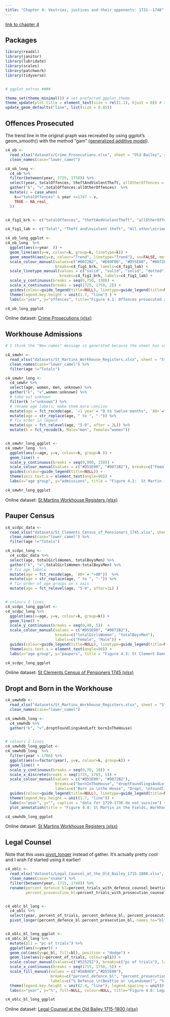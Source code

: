 ```yaml
---
title: "Chapter 4: Vestries, justices and their opponents: 1731--1748"
---
```



[link to chapter 4](http://www.londonlives.org/book/chapter4.html)


## Packages

```r

library(readxl)
library(janitor)
library(lubridate)
library(scales)
library(patchwork)
library(tidyverse)


# ggplot_extras ####

theme_set(theme_minimal()) # set preferred ggplot theme 
theme_update(plot.title = element_text(size = rel(1.1), hjust = 0)) # adjustments to theme
update_geom_defaults("line", list(size = 0.85)) 
```



## Offences Prosecuted {#c-4-2 }

The trend line in the original graph was recreated by using ggplot's geom_smooth() with the method "gam" ([generalized additive model](https://en.wikipedia.org/wiki/Generalized_additive_model)). 

```r

c4_ob <-
  read_xlsx("datasets/Crime_Prosecutions.xlsx", sheet = "Old Bailey", skip = 2) %>%
  clean_names(case="lower_camel")

c4_ob_long <-
  c4_ob %>%
  filter(between(year, 1725, 1750)) %>%
  select(year, totalOffences, theftAndViolentTheft, allOtherOffences = excludingTheftAndViolentTheft) %>%
  gather("k", "v",totalOffences:allOtherOffences)  %>%
  mutate(z = case_when(
    k=="totalOffences" & year <=1747 ~ v,
    TRUE ~ NA_real_
  ))


c4_fig1_brk <- c("totalOffences", "theftAndViolentTheft", "allOtherOffences", "Trend")

c4_fig1_lab <- c("Total", "Theft and\nviolent theft", "All other\ncrime categories", "Trend line\n(1725-47)")

c4_ob_long_ggplot <-
c4_ob_long  %>%
  ggplot(aes(x=year  )) +
  geom_line(aes(y=v, colour=k, group=k, linetype=k)) +
  geom_smooth(aes(y=z, colour="Trend", linetype="Trend"), se=FALSE, method="gam", na.rm = TRUE) +
  scale_colour_manual(values=c("#0072B2", "#E69F00", "#D55E00", "#0072B2"), 
                      breaks=c4_fig1_brk, labels=c4_fig1_lab) +
  scale_linetype_manual(values = c("solid", "solid", "solid", "dotted"), 
                        breaks=c4_fig1_brk, labels=c4_fig1_lab) +
  scale_y_continuous(breaks = seq(0,750, 150)) +
  scale_x_continuous(breaks = seq(1725, 1750, 2)) +
  guides(colour=guide_legend(title=NULL), linetype=guide_legend(title=NULL)) +
  theme(legend.key.height = unit(1.7, "line") ) +
  labs(x="year", y="offences", title="Figure 4.1: Offences prosecuted at the Old Bailey, 1725–1750")
```



```r

c4_ob_long_ggplot

```


Online dataset: [Crime Prosecutions (xlsx)](datasets/Crime_Prosecutions.xlsx){.data_download}







## Workhouse Admissions {#c-4-4 }


```r

# I think the "New names" message is generated because the sheet has some random text in cells outside the main data range, which are treated as columns without headings 

c4_smwhr <-
  read_xlsx("datasets/St_Martins_Workhouse_Registers.xlsx", sheet = "St Martins Workhouse 1731-1748", skip = 26) %>%
  clean_names(case="lower_camel") %>%
  filter(age !="Totals")

c4_smwhr_long <-
  c4_smwhr %>%
  select(age, women, men, unknown) %>%
  gather("k", "v",women:unknown) %>%
  # take out unknown
  filter(k !="unknown") %>%
  # rename age labels; make them more concise
  mutate(age = fct_recode(age, `<1 year`= "0 to twelve months", `80+`="80 and over")) %>%
  mutate(age = str_replace(age, " to ", "-")) %>%
  # fix order in legend
  mutate(age = fct_relevel(age, "5-9", after = 2L)) %>%
  mutate(k = fct_recode(k, Male="men", Female="women"))


c4_smwhr_long_ggplot <-
c4_smwhr_long  %>%
  ggplot(aes(x=age, y=v, colour=k, group=k )) +
  geom_line() +
  scale_y_continuous(breaks = seq(0,900, 150)) +
  scale_colour_manual(values = c("#D55E00", "#0072B2"), breaks=c("Female", "Male")) +
  guides(colour=guide_legend(title=NULL)) +
  theme(axis.text.x = element_text(angle=90)) +
  labs(x="age group", y="admissions", title = "Figure 4.2:  St Martin in the Fields workhouse admissions, 1738-1748")
```



```r

c4_smwhr_long_ggplot

```


Online dataset: [St Martins Workhouse Registers (xlsx)](datasets/St_Martins_Workhouse_Registers.xlsx){.data_download}







## Pauper Census {#c-4-5 }


```r

c4_scdpc_data <-
  read_xlsx("datasets/St_Clements_Census_of_Pensioners_1745.xlsx", sheet = "Aggregates", range="A3:H20") %>%
  clean_names(case="lower_camel") %>%
  filter(age !="Totals")

c4_scdpc_long <-
  c4_scdpc_data %>%
  select(age, totalGirlsWomen, totalBoysMen) %>%
  gather("k", "v",totalGirlsWomen:totalBoysMen) %>%
  # fix age labels
  mutate(age = fct_recode(age, `80+`= ">80"))  %>%
  mutate(age = str_replace(age, " to ", "-")) %>%
  # fix order of age groups on x axis
  mutate(age = fct_relevel(age, "5-9", after=1L) )


# colours 2 lines
c4_scdpc_long_ggplot <-
c4_scdpc_long %>%
  ggplot(aes(x=age, y=v, colour=k, group=k)) +
  geom_line() +
  scale_y_continuous(breaks = seq(0,40, 5))  +
  scale_colour_manual(values = c("#D55E00", "#0072B2"), 
                      breaks=c("totalGirlsWomen", "totalBoysMen"), 
                      labels=c("Female", "Male")) +
  guides(colour=guide_legend(title=NULL), linetype=guide_legend(title=NULL)) +
  theme(axis.text.x = element_text(angle=90)) +
  labs(x="age group", y="paupers", title = "Figure 4.3: St Clement Danes, Pauper Census, 1745")
```



```r

c4_scdpc_long_ggplot

```


Online dataset: [St Clements Census of Pensioners 1745 (xlsx)](datasets/St_Clements_Census_of_Pensioners_1745.xlsx){.data_download}








## Dropt and Born in the Workhouse {#c-4-6 }


```r

c4_smwhdb <-
  read_xlsx("datasets/St_Martins_Workhouse_Registers.xlsx", sheet = "St Martin's Dropt", skip = 2) %>%
  clean_names(case="lower_camel")

c4_smwhdb_long <-
  c4_smwhdb %>%
  gather("k", "v",droptFoundlingsAndLeft:bornInTheHouse)


# colours 2 lines
c4_smwhdb_long_ggplot <-
c4_smwhdb_long  %>%
  filter(year < 1766) %>%
  ggplot(aes(x=factor(year), y=v, colour=k, group=k)) +
  geom_line() +
  scale_y_continuous(breaks = seq(0,70, 10)) +
  scale_x_discrete(breaks = seq(1725, 1765, 5)) +
  scale_colour_manual(values = c("#D55E00", "#0072B2"), 
                      breaks=c("bornInTheHouse", "droptFoundlingsAndLeft"),  
                      labels=c("Born in \nthe House", "Dropt, \nfoundlings\nand left")) +  
  guides(colour=guide_legend(title=NULL), linetype=guide_legend(title=NULL)) +
  theme(legend.key.height = unit(1.7, "line")) +
  labs(x="year", y="", caption = "data for 1729-1736 do not survive") +
  plot_annotation(title = "Figure 4.4: St Martin in the Fields, Workhouse Registers, 'Dropt' and 'Born in the house'", theme = theme(plot.title = element_text(hjust = 0.5)))
```


```r

c4_smwhdb_long_ggplot

```


Online dataset: [St Martins Workhouse Registers (xlsx)](datasets/St_Martins_Workhouse_Registers.xlsx){.data_download}







## Legal Counsel {#c-4-14 }

Note that this uses [pivot_longer](https://tidyr.tidyverse.org/dev/articles/pivot.html) instead of gather. It's actually pretty cool and I wish I'd started using it earlier!

```r

c4_oblc <-
  read_xlsx("datasets/Legal_Counsel_at_the_Old_Bailey_1715-1800.xlsx", sheet="Legal Counsel at the Old Bailey", skip=2) %>%
  clean_names(case="snake") %>%
  filter(between(year, 1715, 1748)) %>%
  rename(percent_defence_bl=percent_trials_with_defence_counsel_beattie_or_landsman,
         percent_prosecution_bl=percent_trials_with_prosecution_counsel_beattie_or_landsman)


c4_oblc_bl_long <-
  c4_oblc %>%
  select(year, percent_of_trials, percent_defence_bl, percent_prosecution_bl) %>%
  pivot_longer(percent_defence_bl:percent_prosecution_bl, names_to="bl", values_to = "pc_bl")


c4_oblc_bl_long_ggplot <-
c4_oblc_bl_long %>%
  mutate(pl1 = "pc of trials") %>%
  ggplot(aes(x=year)) +
  geom_col(aes(y=pc_bl, fill=bl), position = "dodge") +
  geom_line(aes(y=percent_of_trials, colour=pl1)) +
  scale_colour_manual(values=c("#525252"), breaks=c("pc of trials"), labels=c("% Keyword \n(counsel or \ncross-examined)")) +
  scale_x_continuous(breaks = seq(1715, 1750, 5)) +
  scale_fill_manual(values = c("#56B4E9","#D55E00"), 
                    breaks=c("percent_defence_bl", "percent_prosecution_bl"),  
                    labels=c("% Defence \n(Beattie or \nLandsman)", "% Prosecution \n(Beattie or \nLandsman)")) +
  theme(legend.key.height = unit(2.4, "line"), legend.spacing = unit(0.2, "line")) +
  labs(x="year", y="%", fill=NULL, colour=NULL, title="Figure 4.6: Legal counsel at the Old Bailey, 1715-1748")

```



```r

c4_oblc_bl_long_ggplot

```


Online dataset: [Legal Counsel at the Old Bailey 1715-1800 (xlsx)](datasets/Legal_Counsel_at_the_Old_Bailey_1715-1800.xlsx){.data_download}





